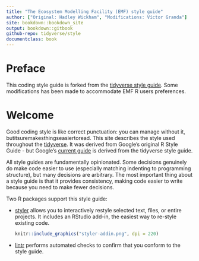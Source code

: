 ```yaml
--- 
title: "The Ecosystem Modelling Facility (EMF) style guide"
author: ["Original: Hadley Wickham", "Modifications: Víctor Granda"]
site: bookdown::bookdown_site
output: bookdown::gitbook
github-repo: tidyverse/style
documentclass: book
---
```



# Preface {-}

This coding style guide is forked from the [tidyverse style guide](https://style.tidyverse.org/). Some 
modifications has been made to accommodate EMF R users preferences.


# Welcome {-}

Good coding style is like correct punctuation: you can manage without it, butitsuremakesthingseasiertoread. This site describes the style used throughout the [tidyverse](http://tidyverse.org). It was derived from Google's original R Style Guide - but
Google's [current guide](https://google.github.io/styleguide/Rguide.html) is derived from the tidyverse style guide.

All style guides are fundamentally opinionated. Some decisions genuinely do make code easier to use (especially matching indenting to programming structure), but many decisions are arbitrary. The most important thing about a style guide is that it provides consistency, making code easier to write because you need to make fewer decisions.

Two R packages support this style guide:

*   [styler](http://styler.r-lib.org) allows you to interactively restyle
    selected text, files, or entire projects. It includes an RStudio add-in,
    the easiest way to re-style existing code.
    
    ```r
    knitr::include_graphics("styler-addin.png", dpi = 220)
    ```

    
*   [lintr](https://github.com/jimhester/lintr) performs automated checks
    to confirm that you conform to the style guide.
